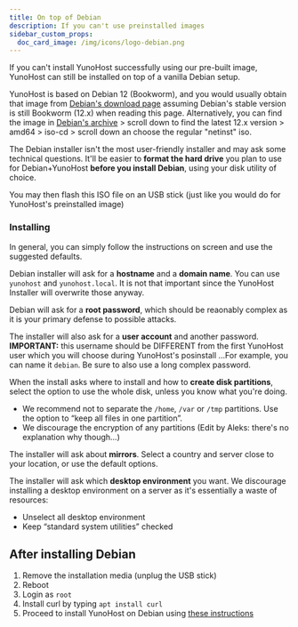 ```yaml
---
title: On top of Debian
description: If you can't use preinstalled images
sidebar_custom_props:
  doc_card_image: /img/icons/logo-debian.png
---
```


If you can't install YunoHost successfully using our pre-built image, YunoHost can still be installed on top of a vanilla Debian setup.

YunoHost is based on Debian 12 (Bookworm), and you would usually obtain that image from [Debian's download page](https://www.debian.org/download.html) assuming Debian's stable version is still Bookworm (12.x) when reading this page. Alternatively, you can find the image in [Debian's archive](https://cdimage.debian.org/mirror/cdimage/archive/) > scroll down to find the latest 12.x version > amd64 > iso-cd > scroll down an choose the regular "netinst" iso.

The Debian installer isn't the most user-friendly installer and may ask some technical questions. It'll be easier to **format the hard drive** you plan to use for Debian+YunoHost **before you install Debian**, using your disk utility of choice.

You may then flash this ISO file on an USB stick (just like you would do for YunoHost's preinstalled image)

### Installing

In general, you can simply follow the instructions on screen and use the suggested defaults.

Debian installer will ask for a **hostname** and a **domain name**. You can use `yunohost` and `yunohost.local`. It is not that important since the YunoHost Installer will overwrite those anyway.

Debian will ask for a **root password**, which should be reaonably complex as it is your primary defense to possible attacks.

The installer will also ask for a **user account** and another password. **IMPORTANT:** this username should be DIFFERENT from the first YunoHost user which you will choose during YunoHost's posinstall ...For example, you can name it `debian`. Be sure to also use a long complex password.

When the install asks where to install and how to **create disk partitions**, select the option to use the whole disk, unless you know what you're doing.

- We recommend not to separate the `/home`, `/var` or `/tmp` partitions. Use the option to “keep all files in one partition”.
- We discourage the encryption of any partitions (Edit by Aleks: there's no explanation why though...)

The installer will ask about **mirrors**. Select a country and server close to your location, or use the default options.

The installer will ask which **desktop environment** you want. We discourage installing a desktop environment on a server as it's essentially a waste of resources:

- Unselect all desktop environment
- Keep “standard system utilities” checked

## After installing Debian

1. Remove the installation media (unplug the USB stick)
2. Reboot
3. Login as `root`
4. Install curl by typing `apt install curl`
5. Proceed to install YunoHost on Debian using [these instructions](https://yunohost.org/en/install/hardware:vps_debian)
